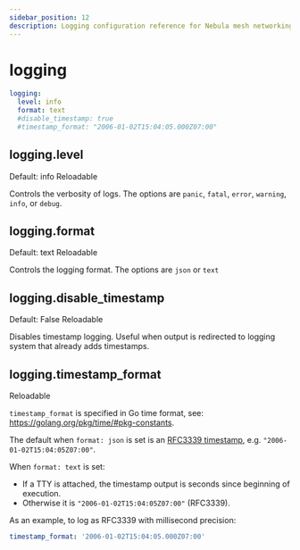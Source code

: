 ```yaml
---
sidebar_position: 12
description: Logging configuration reference for Nebula mesh networking.
---
```



# logging

```yml
logging:
  level: info
  format: text
  #disable_timestamp: true
  #timestamp_format: "2006-01-02T15:04:05.000Z07:00"
```

## logging.level

<Pill className="mb-24">Default: info</Pill> <Pill className="mb-24">Reloadable</Pill>

Controls the verbosity of logs. The options are `panic`, `fatal`, `error`, `warning`, `info`, or `debug`.

## logging.format

<Pill className="mb-24">Default: text</Pill> <Pill className="mb-24">Reloadable</Pill>

Controls the logging format. The options are `json` or `text`

## logging.disable_timestamp

<Pill className="mb-24">Default: False</Pill> <Pill className="mb-24">Reloadable</Pill>

Disables timestamp logging. Useful when output is redirected to logging system that already adds timestamps.

## logging.timestamp_format

<Pill className="mb-24">Reloadable</Pill>

`timestamp_format` is specified in Go time format, see: https://golang.org/pkg/time/#pkg-constants.

The default when `format: json` is set is an [RFC3339 timestamp](https://datatracker.ietf.org/doc/html/rfc3339), e.g.
`"2006-01-02T15:04:05Z07:00"`.

When `format: text` is set:

- If a TTY is attached, the timestamp output is seconds since beginning of execution.
- Otherwise it is `"2006-01-02T15:04:05Z07:00"` (RFC3339).

As an example, to log as RFC3339 with millisecond precision:

```yml
timestamp_format: '2006-01-02T15:04:05.000Z07:00'
```
